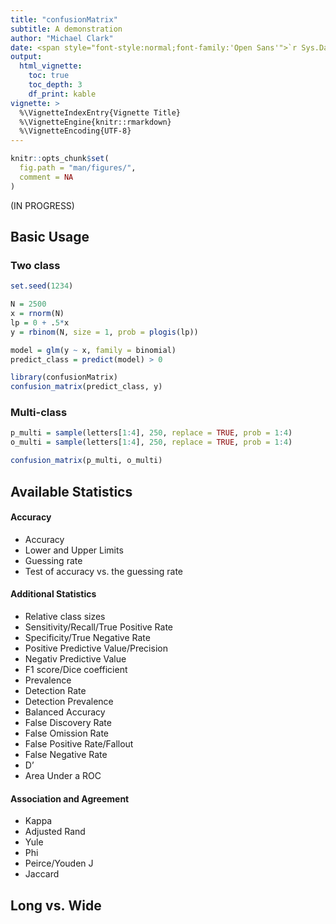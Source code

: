 ```yaml
---
title: "confusionMatrix"
subtitle: A demonstration
author: "Michael Clark"
date: <span style="font-style:normal;font-family:'Open Sans'">`r Sys.Date()`</span>
output:
  html_vignette:
    toc: true
    toc_depth: 3
    df_print: kable
vignette: >
  %\VignetteIndexEntry{Vignette Title}
  %\VignetteEngine{knitr::rmarkdown}
  %\VignetteEncoding{UTF-8}
---
```


```r
knitr::opts_chunk$set(
  fig.path = "man/figures/",
  comment = NA
)
```

(IN PROGRESS)

## Basic Usage



### Two class

```r
set.seed(1234)

N = 2500
x = rnorm(N)
lp = 0 + .5*x
y = rbinom(N, size = 1, prob = plogis(lp))

model = glm(y ~ x, family = binomial)
predict_class = predict(model) > 0
```


```r
library(confusionMatrix)
confusion_matrix(predict_class, y)
```

### Multi-class

```r
p_multi = sample(letters[1:4], 250, replace = TRUE, prob = 1:4)
o_multi = sample(letters[1:4], 250, replace = TRUE, prob = 1:4)

confusion_matrix(p_multi, o_multi)
```



## Available Statistics

#### Accuracy
- Accuracy
- Lower and Upper Limits
- Guessing rate
- Test of accuracy vs. the guessing rate

#### Additional Statistics
- Relative class sizes
- Sensitivity/Recall/True Positive Rate
- Specificity/True Negative Rate
- Positive Predictive Value/Precision
- Negativ Predictive Value
- F1 score/Dice coefficient
- Prevalence
- Detection Rate
- Detection Prevalence
- Balanced Accuracy
- False Discovery Rate
- False Omission Rate
- False Positive Rate/Fallout
- False Negative Rate
- D'
- Area Under a ROC

#### Association and Agreement

- Kappa
- Adjusted Rand
- Yule
- Phi
- Peirce/Youden J       
- Jaccard   


## Long vs. Wide
